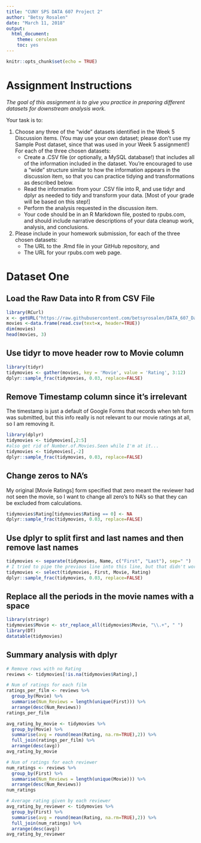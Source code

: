 ```yaml
---
title: "CUNY SPS DATA 607 Project 2"
author: "Betsy Rosalen"
date: "March 11, 2018"
output:
  html_document:
    theme: cerulean
    toc: yes
---
```


```r
knitr::opts_chunk$set(echo = TRUE)
```

# Assignment Instructions

*The goal of this assignment is to give you practice in preparing different datasets for downstream analysis work.*

Your task is to:

1. Choose any three of the “wide” datasets identified in the Week 5 Discussion items. (You may use your own dataset; please don’t use my Sample Post dataset, since that was used in your Week 5 assignment!) For each of the three chosen datasets:
    - Create a .CSV file (or optionally, a MySQL database!) that includes all of the information included in the dataset. You’re encouraged to use a “wide” structure similar to how the information appears in the discussion item, so that you can practice tidying and transformations as described below.
    - Read the information from your .CSV file into R, and use tidyr and dplyr as needed to tidy and transform your data. [Most of your grade will be based on this step!]
    - Perform the analysis requested in the discussion item.
    - Your code should be in an R Markdown file, posted to rpubs.com, and should include narrative descriptions of your data cleanup work, analysis, and conclusions.
2. Please include in your homework submission, for each of the three chosen datasets:
    - The URL to the .Rmd file in your GitHub repository, and
    - The URL for your rpubs.com web page.

# Dataset One

## Load the Raw Data into R from CSV File

```R
library(RCurl) 
x <- getURL("https://raw.githubusercontent.com/betsyrosalen/DATA_607_Data_Acquisition_and_Management/master/Assignment2/Movie%20Ratings.csv") 
movies <-data.frame(read.csv(text=x, header=TRUE))
dim(movies)
head(movies, 3)
```

## Use tidyr to move header row to Movie column

```r
library(tidyr)
tidymovies <- gather(movies, key = 'Movie', value = 'Rating', 3:12)
dplyr::sample_frac(tidymovies, 0.03, replace=FALSE)
```

## Remove Timestamp column since it's irrelevant

The timestamp is just a default of Google Forms that records when teh form was submitted, but this info really is not relevant to our movie ratings at all, so I am removing it.

```r
library(dplyr)
tidymovies <- tidymovies[,2:5]
#also get rid of Number.of.Movies.Seen while I'm at it...
tidymovies <- tidymovies[,-2]
dplyr::sample_frac(tidymovies, 0.03, replace=FALSE)
```

## Change zeros to NA's

My original [Movie Ratings] form specified that zero meant the reviewer had not seen the movie, so I want to change all zero's to NA's so that they can be excluded from calculations.

```r
tidymovies$Rating[tidymovies$Rating == 0] <- NA
dplyr::sample_frac(tidymovies, 0.03, replace=FALSE)
```

## Use dplyr to split first and last names and then remove last names

```r
tidymovies <- separate(tidymovies, Name, c("First", "Last"), sep=" ")
# I tried to pipe the previous line into this line, but that didn't work for some reason?
tidymovies <- select(tidymovies, First, Movie, Rating)
dplyr::sample_frac(tidymovies, 0.03, replace=FALSE)
```

## Replace all the periods in the movie names with a space

```r
library(stringr)
tidymovies$Movie <- str_replace_all(tidymovies$Movie, "\\.+", " ")
library(DT)
datatable(tidymovies)
```

## Summary analysis with dplyr

```r
# Remove rows with no Rating
reviews <- tidymovies[!is.na(tidymovies$Rating),]

# Num of ratings for each film
ratings_per_film <- reviews %>% 
  group_by(Movie) %>%
  summarise(Num_Reviews = length(unique(First))) %>% 
  arrange(desc(Num_Reviews))
ratings_per_film
```
```r
avg_rating_by_movie <- tidymovies %>% 
  group_by(Movie) %>%
  summarise(avg = round(mean(Rating, na.rm=TRUE),2)) %>%
  full_join(ratings_per_film) %>%
  arrange(desc(avg))
avg_rating_by_movie
```

```r
# Num of ratings for each reviewer
num_ratings <- reviews %>% 
  group_by(First) %>%
  summarise(Num_Reviews = length(unique(Movie))) %>% 
  arrange(desc(Num_Reviews))
num_ratings
```

```r
# Average rating given by each reviewer
avg_rating_by_reviewer <- tidymovies %>% 
  group_by(First) %>%
  summarise(avg = round(mean(Rating, na.rm=TRUE),2)) %>% 
  full_join(num_ratings) %>%
  arrange(desc(avg))
avg_rating_by_reviewer
```